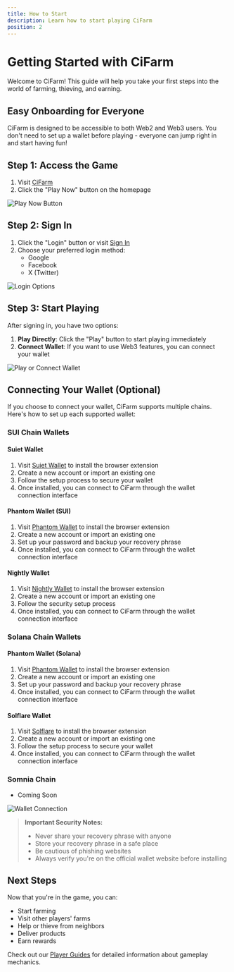 ```yaml
---
title: How to Start
description: Learn how to start playing CiFarm
position: 2
---
```


# Getting Started with CiFarm

Welcome to CiFarm! This guide will help you take your first steps into the world of farming, thieving, and earning.

## Easy Onboarding for Everyone

CiFarm is designed to be accessible to both Web2 and Web3 users. You don't need to set up a wallet before playing - everyone can jump right in and start having fun!

## Step 1: Access the Game

1. Visit [CiFarm](https://www.cifarm.xyz/)
2. Click the "Play Now" button on the homepage

![Play Now Button](/background.png)

## Step 2: Sign In

1. Click the "Login" button or visit [Sign In](https://www.cifarm.xyz/sign-in)
2. Choose your preferred login method:
   - Google
   - Facebook
   - X (Twitter)

![Login Options](/background.png)

## Step 3: Start Playing

After signing in, you have two options:

1. **Play Directly**: Click the "Play" button to start playing immediately
2. **Connect Wallet**: If you want to use Web3 features, you can connect your wallet

![Play or Connect Wallet](/background.png)

## Connecting Your Wallet (Optional)

If you choose to connect your wallet, CiFarm supports multiple chains. Here's how to set up each supported wallet:

### SUI Chain Wallets

#### Suiet Wallet
1. Visit [Suiet Wallet](https://suiet.app/) to install the browser extension
2. Create a new account or import an existing one
3. Follow the setup process to secure your wallet
4. Once installed, you can connect to CiFarm through the wallet connection interface

#### Phantom Wallet (SUI)
1. Visit [Phantom Wallet](https://phantom.app/) to install the browser extension
2. Create a new account or import an existing one
3. Set up your password and backup your recovery phrase
4. Once installed, you can connect to CiFarm through the wallet connection interface

#### Nightly Wallet
1. Visit [Nightly Wallet](https://wallet.nightly.app/) to install the browser extension
2. Create a new account or import an existing one
3. Follow the security setup process
4. Once installed, you can connect to CiFarm through the wallet connection interface

### Solana Chain Wallets

#### Phantom Wallet (Solana)
1. Visit [Phantom Wallet](https://phantom.app/) to install the browser extension
2. Create a new account or import an existing one
3. Set up your password and backup your recovery phrase
4. Once installed, you can connect to CiFarm through the wallet connection interface

#### Solflare Wallet
1. Visit [Solflare](https://solflare.com/) to install the browser extension
2. Create a new account or import an existing one
3. Follow the setup process to secure your wallet
4. Once installed, you can connect to CiFarm through the wallet connection interface

### Somnia Chain
- Coming Soon

![Wallet Connection](/background.png)

> **Important Security Notes:**
> - Never share your recovery phrase with anyone
> - Store your recovery phrase in a safe place
> - Be cautious of phishing websites
> - Always verify you're on the official wallet website before installing

## Next Steps

Now that you're in the game, you can:
- Start farming
- Visit other players' farms
- Help or thieve from neighbors
- Deliver products
- Earn rewards

Check out our [Player Guides](/docs/category/player-guides) for detailed information about gameplay mechanics. 